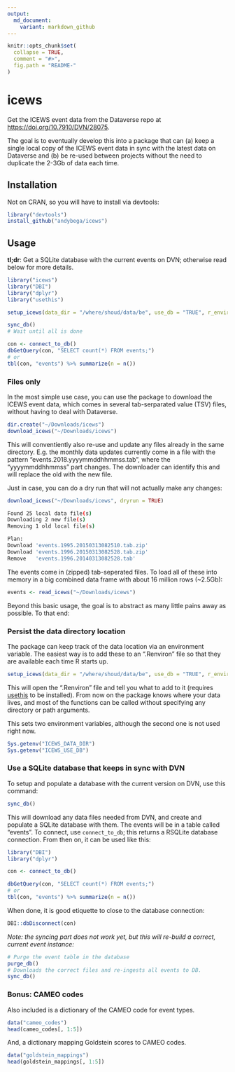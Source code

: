 ```yaml
---
output:
  md_document:
    variant: markdown_github
---
```


<!-- README.md is generated from README.Rmd. Please edit that file -->

```r
knitr::opts_chunk$set(
  collapse = TRUE,
  comment = "#>",
  fig.path = "README-"
)
```

# icews

Get the ICEWS event data from the Dataverse repo at [https://doi.org/10.7910/DVN/28075](https://dataverse.harvard.edu/dataset.xhtml?persistentId=doi:10.7910/DVN/28075).

The goal is to eventually develop this into a package that can (a) keep a single local copy of the ICEWS event data in sync with the latest data on Dataverse and (b) be re-used between projects without the need to duplicate the 2-3Gb of data each time.  

## Installation

Not on CRAN, so you will have to install via devtools:

```r
library("devtools")
install_github("andybega/icews")
```


## Usage

**tl;dr**: Get a SQLite database with the current events on DVN; otherwise read below for more details. 

```r
library("icews")
library("DBI")
library("dplyr")
library("usethis")

setup_icews(data_dir = "/where/shoud/data/be", use_db = "TRUE", r_environ = TRUE)

sync_db()
# Wait until all is done

con <- connect_to_db()
dbGetQuery(con, "SELECT count(*) FROM events;")
# or
tbl(con, "events") %>% summarize(n = n())
```

### Files only

In the most simple use case, you can use the package to download the ICEWS event data, which comes in several tab-serparated value (TSV) files, without having to deal with Dataverse. 

```r
dir.create("~/Downloads/icews")
download_icews("~/Downloads/icews")
```

This will conventiently also re-use and update any files already in the same directory. E.g. the monthly data updates currently come in a file with the pattern "events.2018.yyyymmddhhmmss.tab", where the "yyyymmddhhmmss" part changes. The downloader can identify this and will replace the old with the new file. 

Just in case, you can do a dry run that will not actually make any changes:

```r
download_icews("~/Downloads/icews", dryrun = TRUE)
```

```bash
Found 25 local data file(s)
Downloading 2 new file(s)
Removing 1 old local file(s)

Plan:
Download 'events.1995.20150313082510.tab.zip'
Download 'events.1996.20150313082528.tab.zip'
Remove   'events.1996.20140313082528.tab'
```

The events come in (zipped) tab-seperated files. To load all of these into memory in a big combined data frame with about 16 million rows (~2.5Gb):

```r
events <- read_icews("~/Downloads/icews")
```

Beyond this basic usage, the goal is to abstract as many little pains away as possible. To that end: 

### Persist the data directory location

The package can keep track of the data location via an environment variable. The easiest way is to add these to an ".Renviron" file so that they are available each time R starts up.

```r
setup_icews(data_dir = "/where/shoud/data/be", use_db = "TRUE", r_environ = TRUE)
```

This will open the ".Renviron" file and tell you what to add to it (requires [usethis](https://cran.r-project.org/package=usethis) to be installed). From now on the package knows where your data lives, and most of the functions can be called without specifying any directory or path arguments.  

This sets two environment variables, although the second one is not used right now.

```r
Sys.getenv("ICEWS_DATA_DIR")
Sys.getenv("ICEWS_USE_DB")
```

### Use a SQLite database that keeps in sync with DVN

To setup and populate a database with the current version on DVN, use this command:

```r
sync_db()
```

This will download any data files needed from DVN, and create and populate a SQLite database with them. The events will be in a table called "events". To connect, use `connect_to_db`; this returns a RSQLite database connection. From then on, it can be used like this:

```r
library("DBI")
library("dplyr")

con <- connect_to_db()

dbGetQuery(con, "SELECT count(*) FROM events;")
# or
tbl(con, "events") %>% summarize(n = n())
```

When done, it is good etiquette to close to the database connection:

```r
DBI::dbDisconnect(con)
```

*Note: the syncing part does not work yet, but this will re-build a correct, current event instance:*

```r
# Purge the event table in the database
purge_db()
# Downloads the correct files and re-ingests all events to DB. 
sync_db()
```

### Bonus: CAMEO codes

Also included is a dictionary of the CAMEO code for event types. 

```r
data("cameo_codes")
head(cameo_codes[, 1:5])
```

And, a dictionary mapping Goldstein scores to CAMEO codes. 

```r
data("goldstein_mappings")
head(goldstein_mappings[, 1:5])
```

